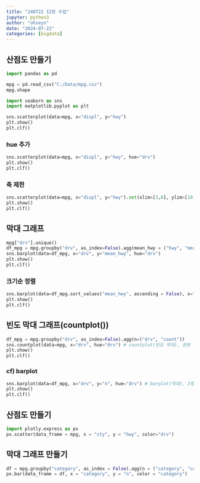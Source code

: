 ```yaml
---
title: "240722 12장 수업"
jupyter: python3
author: "ohseyn"
date: "2024-07-22"
categories: [bigdata]
---
```


## 산점도 만들기

```python
import pandas as pd

mpg = pd.read_csv("C:/Data/mpg.csv")
mpg.shape

import seaborn as sns
import matplotlib.pyplot as plt

sns.scatterplot(data=mpg, x="displ", y="hwy")
plt.show()
plt.clf()
```

### hue 추가

```python
sns.scatterplot(data=mpg, x="displ", y="hwy", hue="drv")
plt.show()
plt.clf()
```

### 축 제한

```python
sns.scatterplot(data=mpg, x="displ", y="hwy").set(xlim=[3,6], ylim=[10,30])
plt.show()
plt.clf()
```


## 막대 그래프

```python
mpg["drv"].unique()
df_mpg = mpg.groupby("drv", as_index=False).agg(mean_hwy = ("hwy", "mean"))
sns.barplot(data=df_mpg, x="drv", y="mean_hwy", hue="drv")
plt.show()
plt.clf()
```

### 크기순 정렬
```python
sns.barplot(data=df_mpg.sort_values("mean_hwy", ascending = False), x="drv", y="mean_hwy", hue="drv")
plt.show()
plt.clf()
```

## 빈도 막대 그래프(countplot())

```python
df_mpg = mpg.groupby("drv", as_index=False).agg(n=("drv", "count"))
sns.countplot(data=mpg, x="drv", hue="drv") # countplot(빈도 막대), 원본 데이터
plt.show()
plt.clf()
```

### cf) barplot
```python
sns.barplot(data=df_mpg, x="drv", y="n", hue="drv") # barplot(막대), 3행 2열 데이터
plt.show()
plt.clf()
```

## 산점도 만들기
```python
import plotly.express as px
px.scatter(data_frame = mpg, x = "cty", y = "hwy", color="drv")
```

## 막대 그래프 만들기
```python
df = mpg.groupby("category", as_index = False).agg(n = ("category", "count"))
px.bar(data_frame = df, x = "category", y = "n", color = "category")
```

